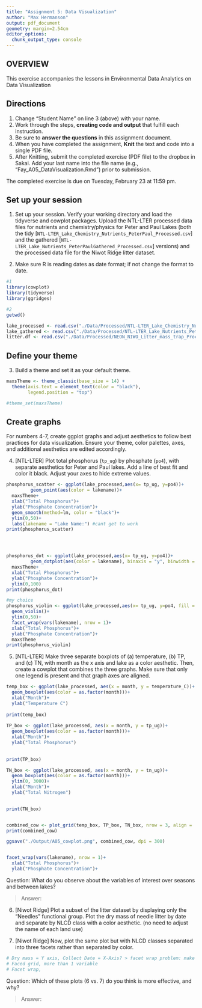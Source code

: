 ```yaml
---
title: "Assignment 5: Data Visualization"
author: "Max Hermanson"
output: pdf_document
geometry: margin=2.54cm
editor_options: 
  chunk_output_type: console
---
```


## OVERVIEW

This exercise accompanies the lessons in Environmental Data Analytics on Data Visualization 

## Directions
1. Change "Student Name" on line 3 (above) with your name.
2. Work through the steps, **creating code and output** that fulfill each instruction.
3. Be sure to **answer the questions** in this assignment document.
4. When you have completed the assignment, **Knit** the text and code into a single PDF file.
5. After Knitting, submit the completed exercise (PDF file) to the dropbox in Sakai. Add your last name into the file name (e.g., "Fay_A05_DataVisualization.Rmd") prior to submission.

The completed exercise is due on Tuesday, February 23 at 11:59 pm.



## Set up your session 
1. Set up your session. Verify your working directory and load the tidyverse 
and cowplot packages. Upload the NTL-LTER processed data files for nutrients 
and chemistry/physics for Peter and Paul Lakes (both the tidy 
[`NTL-LTER_Lake_Chemistry_Nutrients_PeterPaul_Processed.csv`] and the gathered
[`NTL-LTER_Lake_Nutrients_PeterPaulGathered_Processed.csv`] versions) and 
the processed data file for the Niwot Ridge litter dataset. 

2. Make sure R is reading dates as date format; if not change the format to date.

```r
#1 
library(cowplot)
library(tidyverse)
library(ggridges)

#2 
getwd()

lake_processed <- read.csv("./Data/Processed/NTL-LTER_Lake_Chemistry_Nutrients_PeterPaul_Processed.csv") 
lake_gathered <- read.csv("./Data/Processed/NTL-LTER_Lake_Nutrients_PeterPaulGathered_Processed.csv")
litter.df <- read.csv("./Data/Processed/NEON_NIWO_Litter_mass_trap_Processed.csv")

```
## Define your theme
3. Build a theme and set it as your default theme.

```r

maxsTheme <- theme_classic(base_size = 14) +
  theme(axis.text = element_text(color = "black"), 
        legend.position = "top")

#theme_set(maxsTheme)


```

## Create graphs
For numbers 4-7, create ggplot graphs and adjust aesthetics to follow best practices for data visualization. Ensure your theme, color palettes, axes, and additional aesthetics are edited accordingly.

4. [NTL-LTER] Plot total phosphorus (`tp_ug`) by phosphate (`po4`), with separate aesthetics for Peter and Paul lakes. Add a line of best fit and color it black. Adjust your axes to hide extreme values.

```r
phosphorus_scatter <- ggplot(lake_processed,aes(x= tp_ug, y=po4))+
         geom_point(aes(color = lakename))+
  maxsTheme+
  xlab("Total Phosphorus")+
  ylab("Phosphate Concentration")+
  geom_smooth(method=lm, color = "black")+
  ylim(0,50)+
  labs(lakename = "Lake Name:") #cant get to work 
print(phosphorus_scatter)  




phosphorus_dot <- ggplot(lake_processed,aes(x= tp_ug, y=po4))+
         geom_dotplot(aes(color = lakename), binaxis = "y", binwidth = 1 , stackdir = "center", position = "dodge", dotsize = 1)+
  maxsTheme+
  xlab("Total Phosphorus")+
  ylab("Phosphate Concentration")+
  ylim(0,100)
print(phosphorus_dot)  

#my choice 
phosphorus_violin <- ggplot(lake_processed,aes(x= tp_ug, y=po4, fill = lakename))+
  geom_violin()+
  ylim(0,50)+
  facet_wrap(vars(lakename), nrow = 1)+
  xlab("Total Phosphorus")+
  ylab("Phosphate Concentration")+
  maxsTheme
print(phosphorus_violin)


```


5. [NTL-LTER] Make three separate boxplots of (a) temperature, (b) TP, and (c) TN, with month as the x axis and lake as a color aesthetic. Then, create a cowplot that combines the three graphs. Make sure that only one legend is present and that graph axes are aligned.

```r
temp_box <- ggplot(lake_processed, aes(x = month, y = temperature_C))+
  geom_boxplot(aes(color = as.factor(month)))+
  xlab("Month")+
  ylab("Temperature C")
  
print(temp_box)
  
TP_box <- ggplot(lake_processed, aes(x = month, y = tp_ug))+
  geom_boxplot(aes(color = as.factor(month)))+
  xlab("Month")+
  ylab("Total Phosphorus")
  
  
print(TP_box)

TN_box <- ggplot(lake_processed, aes(x = month, y = tn_ug))+
  geom_boxplot(aes(color = as.factor(month)))+
  ylim(0, 3000)+
  xlab("Month")+
  ylab("Total Nitrogen")
  

print(TN_box)


combined_cow <- plot_grid(temp_box, TP_box, TN_box, nrow = 3, align = 'h', rel_heights = c(0.75, 1, 1))
print(combined_cow)

ggsave("./Output/A05_cowplot.png", combined_cow, dpi = 300)


facet_wrap(vars(lakename), nrow = 1)+
  xlab("Total Phosphorus")+
  ylab("Phosphate Concentration")+


```

Question: What do you observe about the variables of interest over seasons and between lakes? 

> Answer: 

6. [Niwot Ridge] Plot a subset of the litter dataset by displaying only the "Needles" functional group. Plot the dry mass of needle litter by date and separate by NLCD class with a color aesthetic. (no need to adjust the name of each land use)

7. [Niwot Ridge] Now, plot the same plot but with NLCD classes separated into three facets rather than separated by color. 

```r
# Dry mass = Y axis, Collect Date = X-Axis? > facet wrap problem: make sure you use vars command 
# Faced grid, more than 1 variable 
# Facet wrap, 
```
Question: Which of these plots (6 vs. 7) do you think is more effective, and why? 

> Answer:
